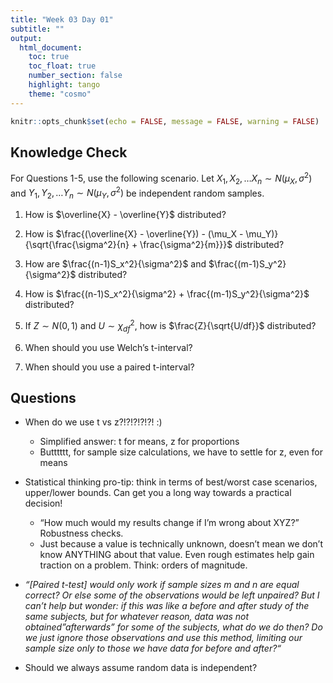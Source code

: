 ```yaml
---
title: "Week 03 Day 01"
subtitle: ""
output: 
  html_document:
    toc: true
    toc_float: true
    number_section: false
    highlight: tango
    theme: "cosmo"
---
```


```r
knitr::opts_chunk$set(echo = FALSE, message = FALSE, warning = FALSE)
```

## Knowledge Check

For Questions 1-5, use the following scenario. Let $X_1, X_2, \dots X_n \sim N(\mu_X, \sigma^2)$ and $Y_1, Y_2, \dots Y_n \sim N(\mu_Y, \sigma^2)$ be independent random samples.

1. How is $\overline{X} - \overline{Y}$ distributed?
1. How is $\frac{(\overline{X} - \overline{Y}) - (\mu_X - \mu_Y)}{\sqrt{\frac{\sigma^2}{n} + \frac{\sigma^2}{m}}}$ distributed?
1. How are $\frac{(n-1)S_x^2}{\sigma^2}$  and $\frac{(m-1)S_y^2}{\sigma^2}$ distributed?
1. How is $\frac{(n-1)S_x^2}{\sigma^2} + \frac{(m-1)S_y^2}{\sigma^2}$ distributed?
1. If $Z \sim N(0,1)$ and $U \sim \chi^2_{df}$, how is $\frac{Z}{\sqrt{U/df}}$ distributed? 

1. When should you use Welch's t-interval? 
1. When should you use a paired t-interval?

## Questions

+ When do we use t vs z?!?!?!?!?! :)

    + Simplified answer: t for means, z for proportions
    + Butttttt, for sample size calculations, we have to settle for z, even for means
    
+ Statistical thinking pro-tip: think in terms of best/worst case scenarios, upper/lower bounds. Can get you a long way towards a practical decision! 

    + "How much would my results change if I'm wrong about XYZ?" Robustness checks.
    + Just because a value is technically unknown, doesn't mean we don't know ANYTHING about that value. Even rough estimates help gain traction on a problem. Think: orders of magnitude. 

+ *"[Paired t-test] would only work if sample sizes m and n are equal correct? Or else some of the observations would be left unpaired? But I can't help but wonder: if this was like a before and after study of the same subjects, but for whatever reason, data was not obtained "afterwards" for some of the subjects, what do we do then? Do we just ignore those observations and use this method, limiting our sample size only to those we have data for before and after?"*

+ Should we always assume random data is independent?

<!-- 1. What  formula do you use to compute the sample size needed for estimating $\mu$?  -->

<!-- 1. What is the hardest part about using the above formula? Why?  -->

<!-- 1. Comment on what each symbol in the formula in #1 means and how you obtain values to plug in. -->

<!-- 1. When estimating a mean, will increasing your level of confidence require more or less necessary sample size? Why?  -->

<!-- 1. When estimating a mean, does a random variable with a larger variance require more or less necessary sample size? Why?  -->

<!-- 1. When estimating a mean, will increasing your margin of error require more or less necessary sample size? Why?  -->

<!-- 1. What  formula do you use to compute the sample size needed for estimating $p$?  -->

<!-- 1. What is the hardest part about using the above formula? Why?  -->

<!-- 1. Comment on what each symbol in the formula in #7 means and how you obtain values to plug in. -->

<!-- 1. Comment on how and why the formulas in #1 and #7 relate to one another. -->

<!-- 1. When estimating $p$, what happens to the necessary sample size as $\hat{p}$ changes? -->